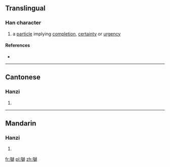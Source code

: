 ==Translingual==

===Han character===
{{Han char|rn=30|rad=口|as=17|sn=20|four=|canj=口人山木 (ROUD)|ids=⿰[[口]][[罅]]}}

# {{context|Cantonese}} a [[particle]] implying [[completion]], [[certainty]] or [[urgency]]

====References====
* {{Han ref|kx=0214.151|hdz=10704.030|uh=56B9|ud=22201}}

----

==Cantonese==

===Hanzi===
{{yue-hanzi|jyut=|y=la3}}

# {{defn|lang=yue|sort=口17}}

----

==Mandarin==

===Hanzi===
{{cmn-hanzi|pin=[[lā]] ([[la1]])|wg=la<sup>1</sup>}}

# {{defn|lang=cmn|sort=口17}}

[[fr:嚹]]
[[pl:嚹]]
[[zh:嚹]]